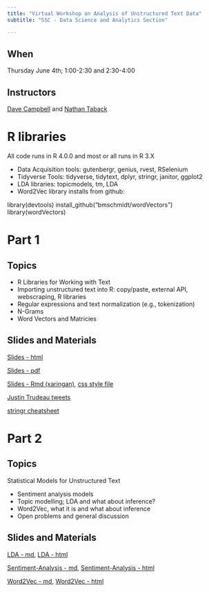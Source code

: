 ```yaml
---
title: "Virtual Workshop on Analysis of Unstructured Text Data"
subtitle: "SSC - Data Science and Analytics Section"

---
```


## When

Thursday June 4th; 1:00-2:30 and 2:30-4:00

## Instructors

[Dave Campbell](https://people.math.carleton.ca/~davecampbell/Dave_Campbell.html) and [Nathan Taback](http://utstat.toronto.edu/nathan/)

# R libraries

 All code runs in R 4.0.0 and most or all runs in R 3.X

- Data Acquisition tools: gutenbergr, genius, rvest, RSelenium
- Tidyverse Tools: tidyverse, tidytext, dplyr, stringr, janitor, ggplot2
- LDA libraries: topicmodels, tm, LDA
- Word2Vec library installs from github:

library(devtools)
install_github("bmschmidt/wordVectors")
library(wordVectors)



# Part 1

## Topics

- R Libraries for Working with Text
- Importing unstructured text into R: copy/paste, external API, webscraping, R libraries
- Regular expressions and text normalization (e.g., tokenization)
- N-Grams
- Word Vectors and Matricies

## Slides and Materials

[Slides - html](workshopslides1.html)

[Slides - pdf](workshopslides1.pdf)

[Slides - Rmd (xaringan)](workshopslides1.Rmd), [css style file](slides.css)

[Justin Trudeau tweets](JT20tweets_may25.csv)

[stringr cheatsheet](https://github.com/rstudio/cheatsheets/blob/master/strings.pdf)




# Part 2 

## Topics

Statistical Models for Unstructured Text 

- Sentiment analysis models
- Topic modelling; LDA and what about inference?
- Word2Vec, what it is and what about inference
- Open problems and general discussion

## Slides and Materials

[LDA - md](LDA.md), [LDA - html](LDA.html)

[Sentiment-Analysis - md](Sentiment-Analysis.md), [Sentiment-Analysis - html](Sentiment-Analysis.html)

[Word2Vec - md](Word2Vec.md), [Word2Vec - html](Word2Vec.html)



